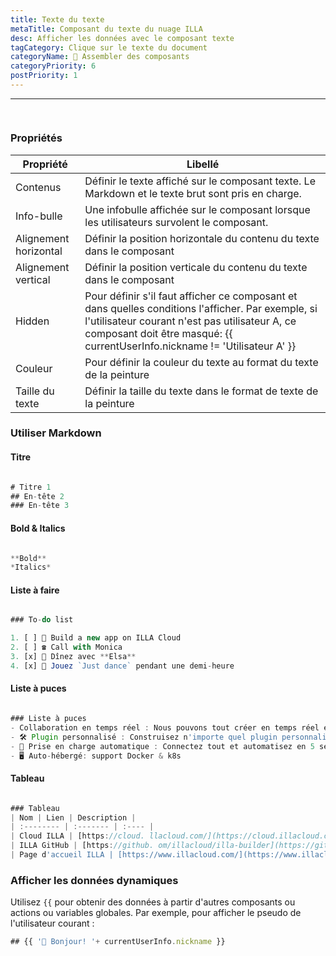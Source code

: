 ```yaml
---
title: Texte du texte
metaTitle: Composant du texte du nuage ILLA
desc: Afficher les données avec le composant texte
tagCategory: Clique sur le texte du document
categoryName: 🧬 Assembler des composants
categoryPriority: 6
postPriority: 1
---
```


* * *

## <h2 hidden>Texte</h2>

<img src='https://cdn.illacloud.com/official-website/img/docs/assemble/text1.png' alt="" />

### Propriétés

| Propriété             | Libellé                                                                                                                                                                                                                             |
| --------------------- | ----------------------------------------------------------------------------------------------------------------------------------------------------------------------------------------------------------------------------------- |
| Contenus              | Définir le texte affiché sur le composant texte. Le Markdown et le texte brut sont pris en charge.                                                                                                                                  |
| Info-bulle            | Une infobulle affichée sur le composant lorsque les utilisateurs survolent le composant.                                                                                                                                            |
| Alignement horizontal | Définir la position horizontale du contenu du texte dans le composant                                                                                                                                                               |
| Alignement vertical   | Définir la position verticale du contenu du texte dans le composant                                                                                                                                                                 |
| Hidden                | Pour définir s'il faut afficher ce composant et dans quelles conditions l'afficher. Par exemple, si l'utilisateur courant n'est pas utilisateur A, ce composant doit être masqué: {{ currentUserInfo.nickname != 'Utilisateur A' }} |
| Couleur               | Pour définir la couleur du texte au format du texte de la peinture                                                                                                                                                                  |
| Taille du texte       | Définir la taille du texte dans le format de texte de la peinture                                                                                                                                                                   |

### Utiliser Markdown

#### Titre

<img src='https://cdn.illacloud.com/official-website/img/docs/assemble/text2.png' alt="" />

```jsx
# Titre 1
## En-tête 2
### En-tête 3
```

#### Bold & Italics

<img src='https://cdn.illacloud.com/official-website/img/docs/assemble/text3.png' alt="" />

```jsx
**Bold**
*Italics*
```

#### Liste à faire

<img src='https://cdn.illacloud.com/official-website/img/docs/assemble/text4.png' alt="" />

```jsx
### To-do list

1. [ ] 🚀 Build a new app on ILLA Cloud
2. [ ] ☎️ Call with Monica
3. [x] 🍷 Dînez avec **Elsa**
4. [x] 💃 Jouez `Just dance` pendant une demi-heure
```

#### Liste à puces

<img src='https://cdn.illacloud.com/official-website/img/docs/assemble/text5.png' alt="" />

```jsx
### Liste à puces
- Collaboration en temps réel : Nous pouvons tout créer en temps réel ensemble.
- 🛠️ Plugin personnalisé : Construisez n'importe quel plugin personnalisé pour faire ce que vous voulez.
- 🤖 Prise en charge automatique : Connectez tout et automatisez en 5 secondes.
- 🖥️ Auto-hébergé: support Docker & k8s
```

#### Tableau

<img src='https://cdn.illacloud.com/official-website/img/docs/assemble/text6.png' alt="" />

```jsx
### Tableau
| Nom | Lien | Description |
| :-------- | :------- | :---- |
| Cloud ILLA | [https://cloud. llacloud.com/](https://cloud.illacloud.com/) |Build apps on ILLA Cloud|
| ILLA GitHub | [https://github. om/illacloud/illa-builder](https://github.com/illacloud/illa-builder) |Étoile sur GitHub|
| Page d'accueil ILLA | [https://www.illacloud.com/](https://www.illacloud.com/) |Site Offical du Cloud ILLA
```

### Afficher les données dynamiques

Utilisez `{{` pour obtenir des données à partir d'autres composants ou actions ou variables globales. Par exemple, pour afficher le pseudo de l'utilisateur courant :

```jsx
## {{ '👋 Bonjour! '+ currentUserInfo.nickname }}
```
